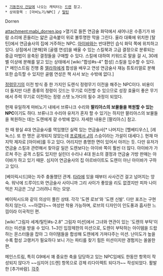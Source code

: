  * [[기동전사 건담]]에 나오는 캐릭터는 [[드렌]] 참고.
 * 상위항목 : [마비노기/NPC] / [[탈틴]]
 
Dorren

attachment:mabi_dorren.jpg
>열기로 들뜬 연금술 화덕에서 새어나온 수증기가 바람 소리에 흔들리는 얇은 금속붙이 위로 불투명한 막을 그린다.
울라 대륙에 위치한 [탈틴]에서 연금술사의 집에 거주하는 NPC. [[아이바]]와는 반대편인 습식 화덕 쪽에 위치하고 있다. 
상점에서 [분해]와 [골렘 연성]을 배울 수 있는 스킬북과 고급 결정으로 분류되는 중급 마법이 응축된 결정들을 구매할 수 있다. 스킬에 대하여 키워드로 말을 걸 시, 30레벨 이상에 분해를 알고 있는 상태에서 [wiki:"합성#s-4" 합성] 스킬을 입수할 수 있다.[* 메인스트림 진행 중 [[엘라하]]에게 합성을 배우고 연성 연금술사 재능 튜토리얼로 분해 또한 습득할 수 있지만 골렘 연성은 책 사서 보는 수밖에 없다.]

[[정령무기]]의 이전 방식 중 한 가지인 도렌식 정령무기 이전을 해주는 NPC이다. 비용이 더 들지만 다른 종류의 정령이 깃드는 무기로 이전할 수 있으므로 성장 효율이 좋은 무기에서 주력 무기로 이전하는 정령 스탯 노가다의 필수 과정이 되었다.

현재 유일하게 마비노기 내에서 브류나크 수리와 '''팔리아스의 보물들을 복원할 수 있는 NPC'''이기도 하다. 브류나크 수리야 유저가 혼자 할 수 있기는 하지만 팔리아스의 보물들을 복원하는 데는 도렌에게 갈 수밖에 없다. 자세한 내용은 [팔리아스] 참고.

한 때 왕실 4대 연금술사를 역임했던 실력 있는 연금술사[* 나머지는 [헬베티우스], [레녹스]. 또 한 명은 공개되지 않았는데 [[프로페서 J]]의 스승이라는 가설이 대세다.]. 현재 마지막 제자로 [아이바]를 두고 있다. 어리지만 총명한 면이 있어서 아끼는 듯. 다만 유저가 연금술 스킬과 관련해서 찾아갈 일은 도렌보다는 아이바 쪽이 훨씬 더 많다. 아이바가 가르쳐 주는 공격 스킬도 있지만 실린더 수리나 4대 원소의 결정과 연금술 가방 판매는 아이바가 하고 있기 때문. 심지어 연금술사의 집 아르바이트도 도렌이 아닌 아이바가 구하고 있다.

[베이릭시드]와는 자주 충돌했던 관계. [[타라]]에 있을 때부터 사사건건 걸고 넘어지는 앙숙. 워낙에 드루이드와 연금술사 사이니까 그리 사이가 좋았을 리도 없겠지만 피차 나이먹은 지금은 그냥 그러려니 하는 모양.

베이릭시드와 같이 의상이 풀린 상태. 각각 '도렌 로브'와 '도렌 신발'. 다만 포즈는 구현하지 않는다. ~~아깝다~~ 여성만 착용 가능하며, 로브의 디자인이 인도풍과 흡사한 느낌이라 이국적인 편.

[wiki:"그림자 세계/탈틴#s-2.8" 그림자 미션]에서 그녀와 연관이 있는 '도렌의 부탁'이라는 미션을 받을 수 있다. 1~3인 입장제한의 미션으로, 도렌이 부탁하는 아이템을 드랍하는 몬스터들을 잡아 그 아이템들을 합성해 도렌에게 가져다주는 미션. 난이도가 높을수록 합성 고랭커가 필요하다 보니 가는 파티를 찾기 힘든 미션이지만 경험치는 쏠쏠한 편.

메인스트림, 특히 G9에서 꽤 중요한 축을 담당하고 있는 NPC임에도 한동안 항목이 작성되지 않다가 ~~심지어 [드렌] 항목으로 강제 리다이렉트 되다가~~ 작성되었다. 활발한 [추가바람].
[[각주]]
